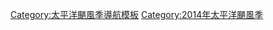 {{風季導航模板
 |name=2014年太平洋颶風季
 |region=太平洋
 |year=2014
 |type=颶風
 |trackmap=2014 Pacific hurricane season summary map.png
 |storms=
{{風季導航模板/風暴
 |intensity=cat4
 |stormname=阿曼達
 |linkname=2014年太平洋颶風季#颶風阿曼達（Amanda）
}}
{{風季導航模板/風暴
 |intensity=TS
 |stormname=鮑里斯
 |linkname=2014年太平洋颶風季#熱帶風暴鮑里斯（Boris）
}}
{{風季導航模板/風暴
 |intensity=cat4
 |stormname=克里斯蒂娜
 |linkname=2014年太平洋颶風季#颶風克里斯蒂娜（Cristina）
}}
{{風季導航模板/風暴
 |intensity=TS
 |stormname=道格拉斯
 |linkname=2014年太平洋颶風季#熱帶風暴道格拉斯（Douglas）
}}
{{風季導航模板/風暴
 |intensity=TS
 |stormname=依利達
 |linkname=2014年太平洋颶風季#熱帶風暴依利達（Elida）
}}
{{風季導航模板/風暴
 |intensity=TS
 |stormname=福斯托
 |linkname=2014年太平洋颶風季#熱帶風暴福斯托（Fausto）
}}
{{風季導航模板/風暴
 |intensity=TS
 |stormname=瓦利
 |linkname=2014年太平洋颶風季#熱帶風暴瓦利（Wali）
}}
{{風季導航模板/風暴
 |intensity=cat3
 |stormname=吉納維芙
 |linkname=颶風吉納維芙 (2014年)
}}
{{風季導航模板/間隔}}
{{風季導航模板/風暴
 |intensity=cat1
 |stormname=埃爾南
 |linkname=2014年太平洋颶風季#颶風埃爾南（Hernan）
}}
{{風季導航模板/風暴
 |intensity=cat4
 |stormname=伊塞萊
 |linkname=颶風伊塞萊
}}
{{風季導航模板/風暴
 |intensity=cat3
 |stormname=胡里奧
 |linkname=2014年太平洋颶風季#颶風胡里奧（Julio）
}}
{{風季導航模板/風暴
 |intensity=cat1
 |stormname=卡琳娜
 |linkname=2014年太平洋颶風季#颶風卡琳娜（Karina）
}}
{{風季導航模板/風暴
 |intensity=cat1
 |stormname=洛厄爾
 |linkname=2014年太平洋颶風季#颶風洛厄爾（Lowell）
}}
{{風季導航模板/風暴
 |intensity=cat5
 |stormname=瑪麗
 |linkname=颶風瑪麗 (2014年)
}}
{{風季導航模板/風暴
 |intensity=cat3
 |stormname=諾伯特
 |linkname=颶風諾伯特 (2014年)
}}
{{風季導航模板/風暴
 |intensity=cat4
 |stormname=奧迪爾
 |linkname=颶風奧迪爾
}}
{{風季導航模板/間隔}}
{{風季導航模板/風暴
 |intensity=TD
 |stormname=16E
 |linkname=2014年太平洋颶風季#熱帶低氣壓16E
}}
{{風季導航模板/風暴
 |intensity=cat1
 |stormname=波洛
 |linkname=颶風波洛 (2014年)
}}
{{風季導航模板/風暴
 |intensity=cat1
 |stormname=雷切爾
 |linkname=2014年太平洋颶風季#颶風雷切爾（Rachel）
}}
{{風季導航模板/風暴
 |intensity=cat4
 |stormname=西蒙
 |linkname=2014年太平洋颶風季#颶風西蒙（Simon）
}}
{{風季導航模板/風暴
 |intensity=cat1
 |stormname=安娜
 |linkname=颶風安娜 (2014年)
}}
{{風季導航模板/風暴
 |intensity=TS
 |stormname=特魯迪
 |linkname=熱帶風暴特魯迪 (2014年)
}}
{{風季導航模板/風暴
 |intensity=cat2
 |stormname=萬斯
 |linkname=2014年太平洋颶風季#颶風萬斯（Vance）
}}}}
<noinclude>[[Category:太平洋颶風季導航模板]]</noinclude>
[[Category:2014年太平洋颶風季]]